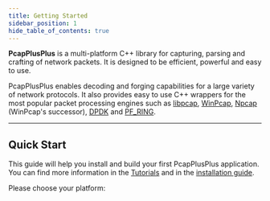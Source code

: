 ```yaml
---
title: Getting Started
sidebar_position: 1
hide_table_of_contents: true
---
```


__PcapPlusPlus__ is a multi-platform C++ library for capturing, parsing and crafting of network packets. It is designed to be efficient, powerful and easy to use.

PcapPlusPlus enables decoding and forging capabilities for a large variety of network protocols. It also provides easy to use C++ wrappers for the most popular packet processing engines such as [libpcap](https://www.tcpdump.org/), [WinPcap](https://www.winpcap.org/), [Npcap](https://nmap.org/npcap/) (WinPcap's successor), [DPDK](https://www.dpdk.org/) and [PF_RING](https://www.ntop.org/products/packet-capture/pf_ring/).


<ReleaseButtonLink/>

---

## Quick Start

This guide will help you install and build your first PcapPlusPlus application. You can find more information in the [Tutorials](./tutorials/intro) and in the [installation guide](./install).

Please choose your platform:


<Tabs>
  <TabItem value="Linux">
    <Linux/>
  </TabItem>
  <TabItem value="MacOS">
    <MacOS/>
  </TabItem>
  <TabItem value="Windows - MinGW">
    <MinGW/>
  </TabItem>
  <TabItem value="Windows - Visual Studio">
    <VS/>
  </TabItem>
  <TabItem value="Android">
    <Android/>
  </TabItem>
  <TabItem value="FreeBSD">
    <FreeBSD/>
  </TabItem>
</Tabs>